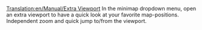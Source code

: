 [[Translation:en/Manual/Extra Viewport]]
In the minimap dropdown menu, open an extra viewport to have a quick look at your favorite map-positions. Independent zoom and quick jump to/from the viewport.